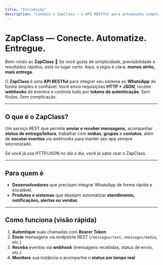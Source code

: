 ```yaml
---
title: "Introdução"
description: "Conheça o ZapClass — a API RESTful para automações simples, rápidas e confiáveis com o WhatsApp."
---
```


# ZapClass — Conecte. Automatize. Entregue.

Bem-vindo ao **ZapClass** 👋
Se você gosta de simplicidade, previsibilidade e resultados rápidos, está no lugar certo.
Aqui, a regra é clara: **menos atrito, mais entrega**.

O **ZapClass** é uma **API RESTful** para integrar seu sistema ao **WhatsApp** de forma simples e confiável.
Você envia requisições **HTTP + JSON**, recebe **webhooks** de eventos e controla tudo por **tokens de autenticação**.
Sem firulas. Sem complicação.

---

## O que é o ZapClass?

Um serviço REST que permite **enviar e receber mensagens**, acompanhar **status de entrega/leitura**, trabalhar com **mídias**, **grupos** e **contatos**, além de **escutar eventos** via webhooks para manter seu app sempre sincronizado.

Se você já usa HTTP/JSON no dia a dia, você já sabe usar o ZapClass.

---

## Para quem é

- **Desenvolvedores** que precisam integrar WhatsApp de forma rápida e escalável.
- **Produtos e sistemas** que desejam automatizar **atendimento, notificações, alertas ou vendas**.

---

## Como funciona (visão rápida)

1. **Autentique** suas chamadas com **Bearer Token**
2. **Envie** mensagens via endpoints REST (`/messages/text`, `/messages/media`, etc.)
3. **Receba** eventos via **webhook** (mensagens recebidas, status de envio, etc.)
4. **Monitore** sua instância e acompanhe o **status em tempo real**
